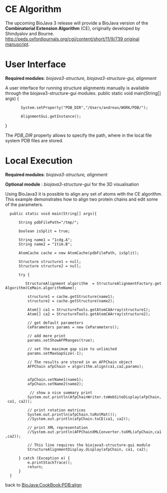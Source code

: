 =CE Algorithm=

The upcoming BioJava 3 release will provide a BioJava version of the '''Combinatorial Extension Algorithm''' (CE), originally developed by Shindyalov and Bourne.  [[http://peds.oxfordjournals.org/cgi/content/short/11/9/739 original manuscript]].

=User Interface=

'''Required modules''': ''biojava3-structure, biojava3-structure-gui, alignment''

A user interface for running structure alignments manually is available through the biojava3-structure-gui modules.
<java>
public static void main(String[] args) {
		System.setProperty("PDB_DIR","/Users/andreas/WORK/PDB/");
	
		AlignmentGui.getInstance();
}
</java>

The ''PDB_DIR'' property allows to specify the path, where in the local file system PDB files are stored.

=Local Execution=

'''Required modules''': ''biojava3-structure,  alignment''

'''Optional module''' : ''biojava3-structure-gui'' for the 3D visualisation

Using BioJava3 it is possible to align any set of atoms with the CE algorithm. This example demonstrates how to align two protein chains and edit some of the parameters.

<java>

   public static void main(String[] args){
       
       String pdbFilePath="/tmp/";
       
       boolean isSplit = true;
            
       String name1 = "1cdg.A";
       String name2 = "1tim.B";
       
       AtomCache cache = new AtomCache(pdbFilePath, isSplit);
               
       Structure structure1 = null;
       Structure structure2 = null;

       try {

          StructureAlignment algorithm  = StructureAlignmentFactory.getAlgorithm(CeMain.algorithmName);
          
           structure1 = cache.getStructure(name1);
           structure2 = cache.getStructure(name2);
           
           Atom[] ca1 = StructureTools.getAtomCAArray(structure1);
           Atom[] ca2 = StructureTools.getAtomCAArray(structure2);
           
           // get default parameters
           CeParameters params = new CeParameters();
           
           // add more print
           params.setShowAFPRanges(true);
           
           // set the maximum gap size to unlimited 
           params.setMaxGapSize(-1);
           
           // The results are stored in an AFPChain object           
           AFPChain afpChain = algorithm.align(ca1,ca2,params);            

           afpChain.setName1(name1);
           afpChain.setName2(name2);

            // show a nice summary print
           System.out.println(AfpChainWriter.toWebSiteDisplay(afpChain, ca1, ca2));
           
           // print rotation matrices
           System.out.println(afpChain.toRotMat());
           //System.out.println(afpChain.toCE(ca1, ca2));
           
           // print XML representation
           //System.out.println(AFPChainXMLConverter.toXML(afpChain,ca1,ca2));
                        
           // This line requires the biojava3-structure-gui module   
           StructureAlignmentDisplay.display(afpChain, ca1, ca2);
           
       } catch (Exception e) {
           e.printStackTrace();
           return;
       }
   }


</java>


back to [[BioJava:CookBook:PDB:align]]
